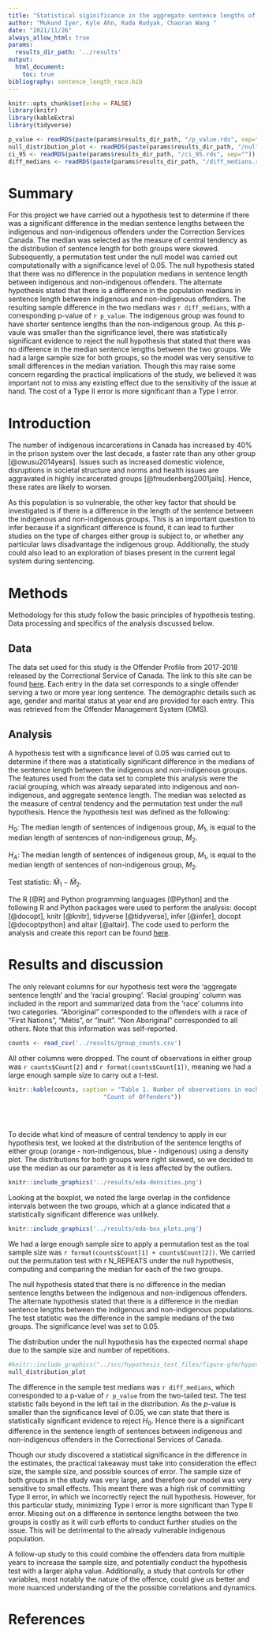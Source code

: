 ```yaml
---
title: "Statistical siginificance in the aggregate sentence lengths of indigenous vs non-indigenuous offenders"
author: "Mukund Iyer, Kyle Ahn, Rada Rudyak, Chaoran Wang "
date: "2021/11/26"
always_allow_html: true
params: 
  results_dir_path: '../results'
output: 
  html_document:
    toc: true
bibliography: sentence_length_race.bib
---
```


```r
knitr::opts_chunk$set(echo = FALSE)
library(knitr)
library(kableExtra)
library(tidyverse)
```  

```r
p_value <- readRDS(paste(params$results_dir_path, "/p_value.rds", sep=""))
null_distribution_plot <- readRDS(paste(params$results_dir_path, "/null_distribution.rds", sep=""))
ci_95 <- readRDS(paste(params$results_dir_path, "/ci_95.rds", sep=""))
diff_medians <- readRDS(paste(params$results_dir_path, "/diff_medians.rds",  sep=""))
```

# Summary 

For this project we have carried out a hypothesis test to determine if there was a significant difference in the median sentence lengths between the indigenous and non-indigenous offenders under the Correction Services Canada. The median was selected as the measure of central tendency as the distribution of sentence length for both groups were skewed. Subsequently, a permutation test under the null model was carried out computationally with a significance level of 0.05. The null hypothesis stated that there was no difference in the population medians in sentence length between indigenous and non-indigenous offenders. The alternate hypothesis stated that there is a difference in the population medians in sentence length between indigenous and non-indigenous offenders. The resulting sample difference in the two medians was `r diff_medians`, with a corresponding p-value of `r p_value`. The indigenous group was found to have shorter sentence lengths than the non-indigenous group. As this $p$-vaule was smaller than the significance level, there was statistically significant evidence to reject the null hypothesis that stated that there was no difference in the median sentence lengths between the two groups. We had a large sample size for both groups, so the model was very sensitive to small differences in the median variation. Though this may raise some concern regarding the practical implications of the study, we believed it was important not to miss any existing effect due to the sensitivity of the issue at hand. The cost of a Type II error is more significant than a Type I error.   

# Introduction 

The number of indigenous incarcerations in Canada has increased by 40% in the prison system over the last decade, a faster rate than any other group [@owusu2014years].  Issues such as increased domestic violence, disruptions in societal structure and norms and health issues are aggravated in highly incarcerated groups [@freudenberg2001jails]. Hence, these rates are likely to worsen.  

As this population is so vulnerable, the other key factor that should be investigated is if there is a difference in the length of the sentence between the indigenous and non-indigenous groups. This is an important question to infer because if a significant difference is found, it can lead to further studies on the type of charges either group is subject to, or whether any particular laws disadvantage the indigenous group. Additionally, the study could also lead to an exploration of biases present in the current legal system during sentencing. 

# Methods 

Methodology for this study follow the basic principles of hypothesis testing. Data processing and specifics of the analysis discussed below.

## Data 

The data set used for this study is the Offender Profile from 2017-2018 released by the Correctional Service of Canada. The link to this site can be found [here](https://open.canada.ca/data/en/dataset/844ff1e3-e137-41be-9ebe-6bd9843c1a53). Each entry in the data set corresponds to a single offender serving a two or more year long sentence. The demographic details such as age, gender and marital status at year end are provided for each entry. This was retrieved from the Offender Management System (OMS).

##  Analysis

A hypothesis test with a significance level of 0.05 was carried out to determine if there was a statistically significant difference in the medians of the sentence length between the indigenous and non-indigenous groups. The features used from the data set to complete this analysis were the racial grouping, which was already separated into indigenous and non-indigenous, and aggregate sentence length. The median was selected as the measure of central tendency and the permutation test under the null hypothesis. Hence the hypothesis test was defined as the following: 

$H_0$: The median length of sentences of indigenous group, $M_1$, is equal to the median length of sentences of non-indigenous group, $M_2$.

 $H_A$: The median length of sentences of indigenous group, $M_1$, is equal to the median length of sentences of non-indigenous group, $M_2$.

 Test statistic: $\hat{M}_1-\hat{M}_2$.

The R [@R] and Python programming languages [@Python] and the following R and Python packages were used to perform the analysis:  docopt [@docopt],  knitr [@knitr], tidyverse [@tidyverse], infer [@infer], docopt [@docoptpython] and altair [@altair]. The code used to perform the analysis and create this report can be found [here](https://github.com/UBC-MDS/DSCI_522_inference_on_indigenous_vs_non_indigenous_sentence_length_differences).

# Results and discussion 

The only relevant columns for our hypothesis test were the ‘aggregate sentence length’ and the ‘racial grouping’. ‘Racial grouping’ column was included in the report and summarized data from the ‘race’ columns into two categories. “Aboriginal” corresponded to the offenders with a race of “First Nations”, “Métis”, or “Inuit”. “Non Aboriginal” corresponded to all others. Note that this information was self-reported.

```r
counts <- read_csv('../results/group_counts.csv')
```

All other columns were dropped. The count of observations in either group was `r counts$Count[2]` and `r format(counts$Count[1])`, meaning we had a large enough sample size to carry out a t-test.

```r
knitr::kable(counts, caption = "Table 1. Number of observations in each group.", col.names = c("Group",
                           "Count of Offenders"))

                
```
<br />
To decide what kind of measure of central tendency to apply in our hypothesis test, we looked at the distribution of the sentence lengths of either group (orange - non-indigenous, blue - indigenous) using a density plot. The distributions for both groups were right skewed, so we decided to use the median as our parameter as it is less affected by the outliers. 

```r
knitr::include_graphics('../results/eda-densities.png')
```

Looking at the boxplot, we noted the large overlap in the confidence intervals between the two groups, which at a glance indicated that a statistically significant difference was unlikely. 

```r

knitr::include_graphics('../results/eda-box_plots.png')
```

We had a large enough sample size to apply a permutation test as the toal sample size was `r format(counts$Count[1] + counts$Count[2])`. We carried out the permutation test with r N_REPEATS under the null hypothesis, computing and comparing the median for each of the two groups.

The null hypothesis stated that there is no difference in the median sentence lengths between the indigenous and non-indigenous offenders. The alternate hypothesis stated that there is a difference in the median sentence lengths between the indigenous and non-indigenous populations. The test statistic was the difference in the sample medians of the two groups. The significance level was set to 0.05. 

The distribution under the null hypothesis has the expected normal shape due to the sample size and number of repetitions.

```r

#knitr::include_graphics("../src/hypothesis_test_files/figure-gfm/hypothesis_plot-1.png")
null_distribution_plot
```


The difference in the sample test medians was `r diff_medians`, which corresponded to a p-value of `r p_value` from the two-tailed test. The test statistic falls beyond in the left tail in the distribution. As the $p$-value is smaller than the significance level of 0.05, we can state that there is statistically significant evidence to reject $H_0$. Hence there is a significant difference in the sentence length of sentences between indigenous and non-indigenous offenders in the Correctional Services of Canada.

Though our study discovered a statistical significance in the difference in the estimates, the practical takeaway must take into consideration the effect size, the sample size, and possible sources of error. The sample size of both groups in the study was very large, and therefore our model was very sensitive to small effects. This meant there was a high risk of committing Type II error, in which we incorrectly reject the null hypothesis. However, for this particular study, minimizing Type I error is more significant than Type II error. Missing out on a difference in sentence lengths between the two groups is costly as it will curb efforts to conduct further studies on the issue. This will be detrimental to the already vulnerable indigenous population. 


A follow-up study to this could combine the offenders data from multiple years to increase the sample size, and potentially conduct the hypothesis test with a larger alpha value. Additionally, a study that controls for other variables, most notably the nature of the offence, could give us better and more nuanced understanding of the the possible correlations and dynamics. 


# References